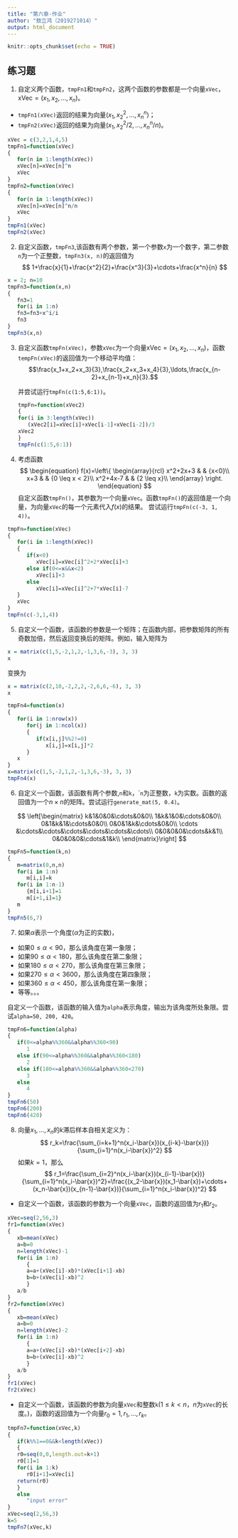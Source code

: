 ---
title: "第六章-作业"
author: "敖立鸿（2019271014）"
output: html_document
---

```{r setup, include=FALSE}
knitr::opts_chunk$set(echo = TRUE)
```

## 练习题
1. 自定义两个函数，`tmpFn1`和`tmpFn2`，这两个函数的参数都是一个向量`xVec`，$\mbox{xVec}=(x_1,x_2,\ldots,x_n)$。

- `tmpFn1(xVec)`返回的结果为向量$(x_1,x_2^2,\ldots,x_n^n)$；
- `tmpFn2(xVec)`返回的结果为向量$(x_1,x_2^2/2,\ldots,x_n^n/n)$。

```{r}
xVec = c(3,2,1,4,5)
tmpFn1=function(xVec)
{
   for(n in 1:length(xVec))
   xVec[n]=xVec[n]^n
   xVec
}
tmpFn2=function(xVec)
{
   for(n in 1:length(xVec))
   xVec[n]=xVec[n]^n/n
   xVec
}
tmpFn1(xVec)
tmpFn2(xVec)
```


2. 自定义函数，`tmpFn3`,该函数有两个参数，第一个参数`x`为一个数字，第二参数`n`为一个正整数，`tmpFn3(x, n)`的返回值为
$$
1+\frac{x}{1}+\frac{x^2}{2}+\frac{x^3}{3}+\cdots+\frac{x^n}{n}
$$
```{r}
x = 2; n=10
tmpFn3=function(x,n)
{
   fn3=1
   for(i in 1:n)
   fn3=fn3+x^i/i
   fn3
}
tmpFn3(x,n)
```

3. 自定义函数`tmpFn(xVec)`，参数`xVec`为一个向量$\mbox{xVec}=(x_1,x_2,\ldots,x_n)$，函数`tempFn(xVec)`的返回值为一个移动平均值：
 $$\frac{x_1+x_2+x_3}{3},\frac{x_2+x_3+x_4}{3},\ldots,\frac{x_{n-2}+x_{n-1}+x_n}{3}.$$
 
   并尝试运行`tmpFn(c(1:5,6:1))`。
```{r}
tmpFn=function(xVec2)
{
   for(i in 3:length(xVec))
      (xVec2[i]=xVec[i]+xVec[i-1]+xVec[i-2])/3
   xVec2
}
tmpFn(c(1:5,6:1))
```
 
 
 4. 考虑函数
 $$
\begin{equation}
f(x)=\left\{
\begin{array}{rcl}
x^2+2x+3 & & {x<0}\\
x+3 & & {0 \leq x < 2}\\
x^2+4x-7 & & {2 \leq x}\\
\end{array} \right.
\end{equation}
 $$
 自定义函数`tmpFn()`，其参数为一个向量`xVec`。函数`tmpFn()`的返回值是一个向量，为向量`xVec`的每一个元素代入$f(x)$的结果。
 尝试运行`tmpFn(c(-3, 1, 4))`。
```{r}
tmpFn=function(xVec)
{
   for(i in 1:length(xVec))
   {
      if(x<0)
         xVec[i]=xVec[i]^2+2*xVec[i]+3
      else if(0<=x&&x<2)
         xVec[i]+3
      else
         xVec[i]=xVec[i]^2+7*xVec[i]-7
   }
   xVec
}
tmpFn(c(-3,1,4))
```
 
 
 5. 自定义一个函数，该函数的参数是一个矩阵；在函数内部，把参数矩阵的所有奇数加倍，然后返回变换后的矩阵。例如，输入矩阵为
```{r}
x = matrix(c(1,5,-2,1,2,-1,3,6,-3), 3, 3)
x
```
变换为
```{r}
x = matrix(c(2,10,-2,2,2,-2,6,6,-6), 3, 3)
x
```

```{r}
tmpFn4=function(x)
{
   for(i in 1:nrow(x))
      for(j in 1:ncol(x))
      {
         if(x[i,j]%%2!=0)
            x[i,j]=x[i,j]*2
      }
   x
}
x=matrix(c(1,5,-2,1,2,-1,3,6,-3), 3, 3)
tmpFn4(x)
```


 6. 自定义一个函数，该函数有两个参数,`n`和`k`，``n`为正整数，`k`为实数。函数的返回值为一个$n\times n$的矩阵。尝试运行`generate_mat(5, 0.4)`。
 
 $$
 \left[\begin{matrix}
 k&1&0&0&\cdots&0&0\\
 1&k&1&0&\cdots&0&0\\
 0&1&k&1&\cdots&0&0\\
 0&0&1&k&\cdots&0&0\\
\cdots &\cdots&\cdots&\cdots&\cdots&\cdots&\cdots\\
0&0&0&0&\cdots&k&1\\
0&0&0&0&\cdots&1&k\\
 \end{matrix}\right]
 $$
 
```{r}
tmpFn5=function(k,n)
{
   m=matrix(0,n,n)
   for(i in 1:n)
      m[i,i]=k
   for(i in 1:n-1)
      {m[i,i+1]=1
      m[i+1,i]=1}
   m
}
tmpFn5(6,7)
```
 
7. 如果$\alpha$表示一个角度($\alpha$为正的实数)，

- 如果$0\leq\alpha<90$，那么该角度在第一象限；
- 如果$90\leq\alpha<180$，那么该角度在第二象限；
- 如果$180\leq\alpha<270$，那么该角度在第三象限；
- 如果$270\leq\alpha<3600$，那么该角度在第四象限；
- 如果$360\leq\alpha<450$，那么该角度在第一象限；
- 等等。。。

自定义一个函数，该函数的输入值为`alpha`表示角度，输出为该角度所处象限。尝试`alpha=50, 200, 420`。
```{r}
tmpFn6=function(alpha)
{
   if(0<=alpha%%360&&alpha%%360<90)
      1
   else if(90<=alpha%%360&&alpha%%360<180)
      2
   else if(180<=alpha%%360&&alpha%%360<270)
      3
   else
      4
}
tmpFn6(50)
tmpFn6(200)
tmpFn6(420)
```


8. 向量$x_1,\ldots,x_n$的$k$滞后样本自相关定义为：
$$
r_k=\frac{\sum_{i=k+1}^n(x_i-\bar{x})(x_{i-k}-\bar{x})}{\sum_{i=1}^n(x_i-\bar{x})^2}
$$
如果$k=1$，那么
$$
r_1=\frac{\sum_{i=2}^n(x_i-\bar{x})(x_{i-1}-\bar{x})}{\sum_{i=1}^n(x_i-\bar{x})^2}=\frac{(x_2-\bar{x})(x_1-\bar{x})+\cdots+(x_n-\bar{x})(x_{n-1}-\bar{x})}{\sum_{i=1}^n(x_i-\bar{x})^2}
$$

- 自定义一个函数，该函数的参数为一个向量`xVec`，函数的返回值为$r_1$和$r_2$。
```{r}
xVec=seq(2,56,3)
fr1=function(xVec)
{
   xb=mean(xVec)
   a=b=0
   n=length(xVec)-1
   for(i in 1:n)
      {
      a=a+(xVec[i]-xb)*(xVec[i+1]-xb)
      b=b+(xVec[i]-xb)^2
      }
   a/b
}
fr2=function(xVec)
{
   xb=mean(xVec)
   a=b=0
   n=length(xVec)-2
   for(i in 1:n)
      {
      a=a+(xVec[i]-xb)*(xVec[i+2]-xb)
      b=b+(xVec[i]-xb)^2
      }
   a/b
}
fr1(xVec)
fr2(xVec)
```

- 自定义一个函数，该函数的参数为向量`xVec`和整数`k`($1\leq k<n$，$n$为`xVec`的长度。)，函数的返回值为一个向量$r_0=1,r_1,\ldots,r_k$。
 
```{r}
tmpFn7=function(xVec,k)
{
   if(k%%1==0&&k<length(xVec))
   {
   r0=seq(0,0,length.out=k+1)
   r0[1]=1
   for(i in 1:k)
      r0[i+1]=xVec[i]
   return(r0)
   }
   else
      "input error"
}
xVec=seq(2,56,3)
k=5
tmpFn7(xVec,k)
```
 
 
 